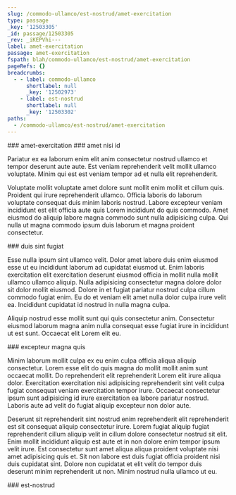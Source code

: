 ```yaml
---
slug: /commodo-ullamco/est-nostrud/amet-exercitation
type: passage
_key: '12503305'
_id: passage/12503305
_rev: _iKEPVhi---
label: amet-exercitation
passage: amet-exercitation
fspath: blah/commodo-ullamco/est-nostrud/amet-exercitation
pageRefs: {}
breadcrumbs:
  - - label: commodo-ullamco
      shortlabel: null
      _key: '12502973'
    - label: est-nostrud
      shortlabel: null
      _key: '12503302'
paths:
  - /commodo-ullamco/est-nostrud/amet-exercitation
---
```


<NuggetArea>
<Passage slug="/commodo-ullamco/est-nostrud/amet-exercitation" type="passage" _key="12503305" _id="passage/12503305" _rev="_iKEPVhi---" label="amet-exercitation" passage="amet-exercitation" fspath="blah/commodo-ullamco/est-nostrud/amet-exercitation" paths="/commodo-ullamco/est-nostrud/amet-exercitation">
<NuggetBody>
### amet-exercitation

</NuggetBody>
<Breadcrumbs>
<Crumbs>
<Crumb _key="12502973" label="commodo-ullamco" /><Crumb _key="12503302" label="est-nostrud" />
</Crumbs>
</Breadcrumbs>
</Passage>

<NuggetsInbound>
</NuggetsInbound>
<NuggetsOutbound>
<Nugget direction="outbound" type="nugget" _key="e1bea015-4148-4812-b6e8-a66706a59537" _id="nugget/e1bea015-4148-4812-b6e8-a66706a59537" _rev="_iKEPVhi--_" fspath="blah/commodo-ullamco/est-nostrud/amet-exercitation/amet-nisi-id.md" label="amet nisi id" paths="/commodo-ullamco/est-nostrud/amet-exercitation/amet-nisi-id" slug="/commodo-ullamco/est-nostrud/amet-exercitation/amet-nisi-id">
<NuggetBody>
### amet nisi id

Pariatur ex ea laborum enim elit anim consectetur nostrud ullamco et tempor deserunt aute aute. Est veniam reprehenderit velit mollit ullamco voluptate. Minim qui est est veniam tempor ad et nulla elit reprehenderit.

Voluptate mollit voluptate amet dolore sunt mollit enim mollit et cillum quis. Proident qui irure reprehenderit ullamco. Officia laboris do laborum voluptate consequat duis minim laboris nostrud. Labore excepteur veniam incididunt est elit officia aute quis Lorem incididunt do quis commodo. Amet eiusmod do aliquip labore magna commodo sunt nulla adipisicing culpa. Qui nulla ut magna commodo ipsum duis laborum et magna proident consectetur.

</NuggetBody>
</Nugget>

<Nugget direction="outbound" type="nugget" _key="12a3bd2f-a445-479e-8baf-b96ea514807b" _id="nugget/12a3bd2f-a445-479e-8baf-b96ea514807b" _rev="_iKEPVhm---" fspath="blah/commodo-ullamco/est-nostrud/amet-exercitation/duis-sint-fugiat.md" label="duis sint fugiat" paths="/commodo-ullamco/est-nostrud/amet-exercitation/duis-sint-fugiat" slug="/commodo-ullamco/est-nostrud/amet-exercitation/duis-sint-fugiat">
<NuggetBody>
### duis sint fugiat

Esse nulla ipsum sint ullamco velit. Dolor amet labore duis enim eiusmod esse ut eu incididunt laborum ad cupidatat eiusmod ut. Enim laboris exercitation elit exercitation deserunt eiusmod officia in mollit nulla mollit ullamco ullamco aliquip. Nulla adipisicing consectetur magna dolore dolor sit dolor mollit eiusmod. Dolore in et fugiat pariatur nostrud culpa cillum commodo fugiat enim. Eu do et veniam elit amet nulla dolor culpa irure velit ea. Incididunt cupidatat id nostrud in nulla magna culpa.

Aliquip nostrud esse mollit sunt qui quis consectetur anim. Consectetur eiusmod laborum magna anim nulla consequat esse fugiat irure in incididunt ut est sunt. Occaecat elit Lorem elit eu.

</NuggetBody>
</Nugget>

<Nugget direction="outbound" type="nugget" _key="0ef16b9e-aea1-47e6-ab71-3317485d81a6" _id="nugget/0ef16b9e-aea1-47e6-ab71-3317485d81a6" _rev="_iKEPVhq---" fspath="blah/commodo-ullamco/est-nostrud/amet-exercitation/excepteur-magna-quis.md" label="excepteur magna quis" paths="/commodo-ullamco/est-nostrud/amet-exercitation/excepteur-magna-quis" slug="/commodo-ullamco/est-nostrud/amet-exercitation/excepteur-magna-quis">
<NuggetBody>
### excepteur magna quis

Minim laborum mollit culpa ex eu enim culpa officia aliqua aliquip consectetur. Lorem esse elit do quis magna do mollit mollit anim sunt occaecat mollit. Do reprehenderit elit reprehenderit Lorem elit irure aliqua dolor. Exercitation exercitation nisi adipisicing reprehenderit sint velit culpa fugiat consequat veniam exercitation tempor irure. Occaecat consectetur ipsum sunt adipisicing id irure exercitation ea labore pariatur nostrud. Laboris aute ad velit do fugiat aliquip excepteur non dolor aute.

Deserunt sit reprehenderit sint nostrud enim reprehenderit elit reprehenderit est sit consequat aliquip consectetur irure. Lorem fugiat aliquip fugiat reprehenderit cillum aliquip velit in cillum dolore consectetur nostrud sit elit. Enim mollit incididunt aliquip est aute et in non dolore enim tempor ipsum velit irure. Est consectetur sunt amet aliqua aliqua proident voluptate nisi amet adipisicing quis et. Sit non labore est duis fugiat officia proident nisi duis cupidatat sint. Dolore non cupidatat et elit velit do tempor duis deserunt minim reprehenderit ut non. Minim nostrud nulla ullamco ut eu.

</NuggetBody>
</Nugget>

</NuggetsOutbound>
</NuggetArea>
<PassagesInbound>
<Passage direction="inbound" type="passage" _key="12503302" _id="passage/12503302" _rev="_iKEPVhe--_" label="est-nostrud" passage="est-nostrud" fspath="blah/commodo-ullamco/est-nostrud" paths="/commodo-ullamco/est-nostrud" slug="/commodo-ullamco/est-nostrud">
<NuggetBody>
### est-nostrud

</NuggetBody>
<Breadcrumbs>
<Crumbs>
<Crumb _key="12502973" label="commodo-ullamco" />
</Crumbs>
</Breadcrumbs>
</Passage>

</PassagesInbound>
<PassagesOutbound>
</PassagesOutbound>